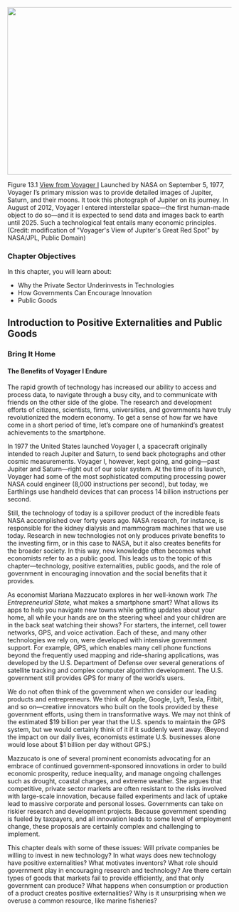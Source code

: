 ![](media/13-introduction-to-positive-externalities-and-public-goods_rId20.jpeg){width="6.5in" height="3.925in"}

Figure 13.1 [View from Voyager I](http://openstax.org/l/voyager1)
Launched by NASA on September 5, 1977, Voyager I's primary mission was
to provide detailed images of Jupiter, Saturn, and their moons. It took
this photograph of Jupiter on its journey. In August of 2012, Voyager I
entered interstellar space---the first human-made object to do so---and
it is expected to send data and images back to earth until 2025. Such a
technological feat entails many economic principles. (Credit:
modification of \"Voyager\'s View of Jupiter\'s Great Red Spot\" by
NASA/JPL, Public Domain)

### Chapter Objectives {#chapter-objectives .Heading3Grey}

In this chapter, you will learn about:

-   Why the Private Sector Underinvests in Technologies
-   How Governments Can Encourage Innovation
-   Public Goods

## Introduction to Positive Externalities and Public Goods

### Bring It Home {#bring-it-home .Heading3Grey}

#### The Benefits of Voyager I Endure {#the-benefits-of-voyager-i-endure .Heading4Grey}

The rapid growth of technology has increased our ability to access and
process data, to navigate through a busy city, and to communicate with
friends on the other side of the globe. The research and development
efforts of citizens, scientists, firms, universities, and governments
have truly revolutionized the modern economy. To get a sense of how far
we have come in a short period of time, let's compare one of humankind's
greatest achievements to the smartphone.

In 1977 the United States launched Voyager I, a spacecraft originally
intended to reach Jupiter and Saturn, to send back photographs and other
cosmic measurements. Voyager I, however, kept going, and going---past
Jupiter and Saturn---right out of our solar system. At the time of its
launch, Voyager had some of the most sophisticated computing processing
power NASA could engineer (8,000 instructions per second), but today, we
Earthlings use handheld devices that can process 14 billion instructions
per second.

Still, the technology of today is a spillover product of the incredible
feats NASA accomplished over forty years ago. NASA research, for
instance, is responsible for the kidney dialysis and mammogram machines
that we use today. Research in new technologies not only produces
private benefits to the investing firm, or in this case to NASA, but it
also creates benefits for the broader society. In this way, new
knowledge often becomes what economists refer to as a public good. This
leads us to the topic of this chapter---technology, positive
externalities, public goods, and the role of government in encouraging
innovation and the social benefits that it provides.

As economist Mariana Mazzucato explores in her well-known work *The
Entrepreneurial State*, what makes a smartphone smart? What allows its
apps to help you navigate new towns while getting updates about your
home, all while your hands are on the steering wheel and your children
are in the back seat watching their shows? For starters, the internet,
cell tower networks, GPS, and voice activation. Each of these, and many
other technologies we rely on, were developed with intensive government
support. For example, GPS, which enables many cell phone functions
beyond the frequently used mapping and ride-sharing applications, was
developed by the U.S. Department of Defense over several generations of
satellite tracking and complex computer algorithm development. The U.S.
government still provides GPS for many of the world's users.

We do not often think of the government when we consider our leading
products and entrepreneurs. We think of Apple, Google, Lyft, Tesla,
Fitbit, and so on---creative innovators who built on the tools provided
by these government efforts, using them in transformative ways. We may
not think of the estimated \$19 billion per year that the U.S. spends to
maintain the GPS system, but we would certainly think of it if it
suddenly went away. (Beyond the impact on our daily lives, economists
estimate U.S. businesses alone would lose about \$1 billion per day
without GPS.)

Mazzucato is one of several prominent economists advocating for an
embrace of continued government-sponsored innovations in order to build
economic prosperity, reduce inequality, and manage ongoing challenges
such as drought, coastal changes, and extreme weather. She argues that
competitive, private sector markets are often resistant to the risks
involved with large-scale innovation, because failed experiments and
lack of uptake lead to massive corporate and personal losses.
Governments can take on riskier research and development projects.
Because government spending is fueled by taxpayers, and all innovation
leads to some level of employment change, these proposals are certainly
complex and challenging to implement.

This chapter deals with some of these issues: Will private companies be
willing to invest in new technology? In what ways does new technology
have positive externalities? What motivates inventors? What role should
government play in encouraging research and technology? Are there
certain types of goods that markets fail to provide efficiently, and
that only government can produce? What happens when consumption or
production of a product creates positive externalities? Why is it
unsurprising when we overuse a common resource, like marine fisheries?
